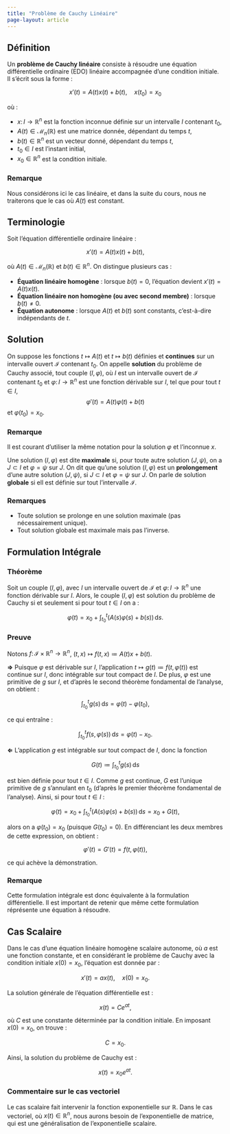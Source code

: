 ```yaml
---
title: "Problème de Cauchy Linéaire"
page-layout: article
---
```


## Définition

Un **problème de Cauchy linéaire** consiste à résoudre une équation différentielle ordinaire (EDO) linéaire accompagnée d'une condition initiale. Il s'écrit sous la forme :

$$
x'(t) = A(t) x(t) + b(t), \quad x(t_0) = x_0
$$

où :

- $x\colon I \to \mathbb{R}^n$ est la fonction inconnue définie sur un intervalle $I$ contenant $t_0$,
- $A(t) \in \mathcal{M}_{n}(\mathbb{R})$ est une matrice donnée, dépendant du temps $t$,
- $b(t) \in \mathbb{R}^n$ est un vecteur donné, dépendant du temps $t$,
- $t_0 \in I$ est l’instant initial,
- $x_0 \in \mathbb{R}^n$ est la condition initiale.

::: {.callout-note icon=false}
### Remarque

Nous considérons ici le cas linéaire, et dans la suite du cours, nous ne traiterons que le cas où $A(t)$ est constant.
:::

## Terminologie

Soit l'équation différentielle ordinaire linéaire :

$$
x'(t) = A(t) x(t) + b(t),
$$

où $A(t) \in \mathcal{M}_{n}(\mathbb{R})$ et $b(t) \in \mathbb{R}^n$. On distingue plusieurs cas :

- **Équation linéaire homogène** : lorsque $b(t) = 0$, l’équation devient $x'(t) = A(t) x(t)$.
- **Équation linéaire non homogène (ou avec second membre)** : lorsque $b(t) \neq 0$.
- **Équation autonome** : lorsque $A(t)$ et $b(t)$ sont constants, c'est-à-dire indépendants de $t$.

## Solution

On suppose les fonctions $t \mapsto A(t)$ et $t \mapsto b(t)$ définies et **continues** sur un intervalle ouvert $\mathcal{I}$ contenant $t_0$. On appelle **solution** du problème de Cauchy associé, tout couple $(I, \varphi)$, où $I$ est un intervalle ouvert de $\mathcal{I}$ contenant $t_0$ et $\varphi \colon I \to \mathbb{R}^n$ est une fonction dérivable sur $I$, tel que pour tout $t \in I$, 
$$
  \varphi'(t) = A(t) \varphi(t) + b(t)
$$
et $\varphi(t_0) = x_0$.

::: {.callout-note icon=false}
### Remarque

Il est courant d'utiliser la même notation pour la solution $\varphi$ et l'inconnue $x$.
:::

Une solution $(I,\varphi)$ est dite **maximale** si, pour toute autre solution $(J,\psi)$, on a $J \subset I$ et $\varphi = \psi$ sur $J$. On dit que qu'une solution $(I,\varphi)$ est un **prolongement** d'une autre solution $(J,\psi)$, si $J \subset I$ et $\varphi = \psi$ sur $J$. On parle de solution **globale** si ell est définie sur tout l'intervalle $\mathcal{I}$.

::: {.callout-note icon=false}
### Remarques

- Toute solution se prolonge en une solution maximale (pas nécessairement unique).
- Tout solution globale est maximale mais pas l'inverse.
:::

## Formulation Intégrale

::: {.callout-important icon=false}
### Théorème

Soit un couple $(I, \varphi)$, avec $I$ un intervalle ouvert de $\mathcal{I}$ et $\varphi \colon I \to \mathbb{R}^n$ une fonction dérivable sur $I$. Alors, le couple $(I, \varphi)$ est solution du problème de Cauchy si et seulement si pour tout $t \in I$ on a :

$$
\varphi(t) = x_0 + \int_{t_0}^{t} \left( A(s) \varphi(s) + b(s) \right) \, \mathrm{d}s.
$$
:::



::: {.callout-caution collapse="true" icon=false}
### Preuve

Notons $f \colon \mathcal{I} \times \mathbb{R}^n \to \mathbb{R}^n$, $(t, x) \mapsto f(t, x) \coloneqq A(t) x + b(t)$.

**$\Rightarrow$** Puisque $\varphi$ est dérivable sur $I$, l'application $t \mapsto g(t) \coloneqq f(t, \varphi(t))$ est continue sur $I$, donc intégrable sur tout compact de $I$. De plus, $\varphi$ est une primitive de $g$ sur $I$, et d'après le second théorème fondamental de l'analyse, on obtient :

$$
  \int_{t_0}^{t} g(s) \, \mathrm{d}s = \varphi(t) - \varphi(t_0),
$$

ce qui entraîne :

$$
  \int_{t_0}^{t} f(s, \varphi(s)) \, \mathrm{d}s = \varphi(t) - x_0.
$$

**$\Leftarrow$** L'application $g$ est intégrable sur tout compact de $I$, donc la fonction 

$$
G(t) \coloneqq \int_{t_0}^{t} g(s) \, \mathrm{d}s
$$

est bien définie pour tout $t \in I$. Comme $g$ est continue, $G$ est l'unique primitive de $g$ s'annulant en $t_0$ (d'après le premier théorème fondamental de l'analyse). Ainsi, si pour tout $t \in I$ :

$$
\varphi(t) = x_0 + \int_{t_0}^{t} \left( A(s) \varphi(s) + b(s) \right) \, \mathrm{d}s = x_0 + G(t),
$$

alors on a $\varphi(t_0) = x_0$ (puisque $G(t_0) = 0$). En différenciant les deux membres de cette expression, on obtient :

$$
\varphi'(t) = G'(t) = f(t, \varphi(t)),
$$

ce qui achève la démonstration.
:::

::: {.callout-note icon=false}
### Remarque

Cette formulation intégrale est donc équivalente à la formulation différentielle. Il est important de retenir que même cette formulation réprésente une équation à résoudre.
:::

## Cas Scalaire

Dans le cas d’une équation linéaire homogène scalaire autonome, où $a$ est une fonction constante, et en considérant le problème de Cauchy avec la condition initiale $x(0) = x_0$, l'équation est donnée par :

$$
x'(t) = a x(t), \quad x(0) = x_0.
$$

La solution générale de l'équation différentielle est :

$$
x(t) = C e^{a t},
$$

où $C$ est une constante déterminée par la condition initiale. En imposant $x(0) = x_0$, on trouve :

$$
C = x_0.
$$

Ainsi, la solution du problème de Cauchy est :

$$
x(t) = x_0 e^{a t}.
$$

::: {.callout-note icon=false}
### Commentaire sur le cas vectoriel

Le cas scalaire fait intervenir la fonction exponentielle sur $\mathbb{R}$. Dans le cas vectoriel, où $x(t) \in \mathbb{R}^n$, nous aurons besoin de l'exponentielle de matrice, qui est une généralisation de l'exponentielle scalaire.
:::